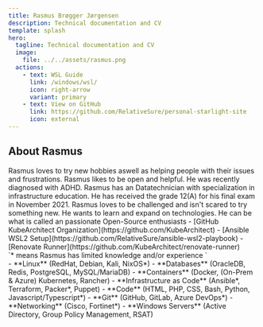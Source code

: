 ```yaml
---
title: Rasmus Brøgger Jørgensen
description: Technical documentation and CV
template: splash
hero:
  tagline: Technical documentation and CV
  image:
    file: ../../assets/rasmus.png
  actions:
    - text: WSL Guide
      link: /windows/wsl/
      icon: right-arrow
      variant: primary
    - text: View on GitHub
      link: https://github.com/RelativeSure/personal-starlight-site
      icon: external
---
```



## About Rasmus

<CardGrid stagger>
	<Card title="Personality" icon="open-book">
		Rasmus loves to try new hobbies aswell as helping people with their issues and frustrations.
		Rasmus likes to be open and helpful. He was recently diagnosed with ADHD.
	</Card>
	<Card title="Education" icon="pencil">
		Rasmus has an Datatechnician with specialization in infrastructure education.
		He has received the grade 12(A) for his final exam in November 2021.
	</Card>
	<Card title="Interests" icon="setting">
		Rasmus loves to be challenged and isn't scared to try something new.
		He wants to learn and expand on technologies. He can be what is called an passionate Open-Source enthusiasts
	</Card>
	<Card title="Projects" icon="github">
		- [GitHub KubeArchitect Organization](https://github.com/KubeArchitect)
		- [Ansible WSL2 Setup](https://github.com/RelativeSure/ansible-wsl2-playbook)
		- [Renovate Runner](https://github.com/KubeArchitect/renovate-runner)
	</Card>
	<Card title="Experience" icon="seti:db">
		<Aside>`* means Rasmus has limited knowledge and/or experience `</Aside>
		- **Linux** (RedHat, Debian, Kali, NixOS*)
		- **Databases** (OracleDB, Redis, PostgreSQL, MySQL/MariaDB)
		- **Containers** (Docker, (On-Prem & Azure) Kubernetes, Rancher)
		- **Infrastructure as Code** (Ansible*, Terraform, Packer*, Puppet)
		- **Code** (HTML, PHP, CSS, Bash, Python, Javascript/Typescript*)
		- **Git** (GitHub, GitLab, Azure DevOps*)
		- **Networking** (Cisco, Fortinet*)
		- **Windows Servers** (Active Directory, Group Policy Management, RSAT)
	</Card>
</CardGrid>
